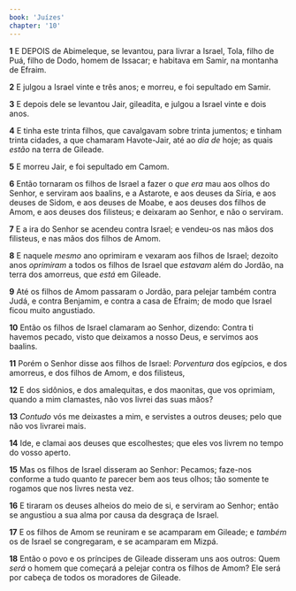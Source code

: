 ```yaml
---
book: 'Juízes'
chapter: '10'
---
```


**1** E DEPOIS de Abimeleque, se levantou, para livrar a Israel, Tola, filho de Puá, filho de Dodo, homem de Issacar; e habitava em Samir, na montanha de Efraim.

**2** E julgou a Israel vinte e três anos; e morreu, e foi sepultado em Samir.

**3** E depois dele se levantou Jair, gileadita, e julgou a Israel vinte e dois anos.

**4** E tinha este trinta filhos, que cavalgavam sobre trinta jumentos; e tinham trinta cidades, a que chamaram Havote-Jair, até ao _dia de_ hoje; as quais _estão_ na terra de Gileade.

**5** E morreu Jair, e foi sepultado em Camom.

**6** Então tornaram os filhos de Israel a fazer o _que era_ mau aos olhos do Senhor, e serviram aos baalins, e a Astarote, e aos deuses da Síria, e aos deuses de Sidom, e aos deuses de Moabe, e aos deuses dos filhos de Amom, e aos deuses dos filisteus; e deixaram ao Senhor, e não o serviram.

**7** E a ira do Senhor se acendeu contra Israel; e vendeu-os nas mãos dos filisteus, e nas mãos dos filhos de Amom.

**8** E naquele _mesmo_ ano oprimiram e vexaram aos filhos de Israel; dezoito anos _oprimiram_ a todos os filhos de Israel que _estavam_ além do Jordão, na terra dos amorreus, que _está_ em Gileade.

**9** Até os filhos de Amom passaram o Jordão, para pelejar também contra Judá, e contra Benjamim, e contra a casa de Efraim; de modo que Israel ficou muito angustiado.

**10** Então os filhos de Israel clamaram ao Senhor, dizendo: Contra ti havemos pecado, visto que deixamos a nosso Deus, e servimos aos baalins.

**11** Porém o Senhor disse aos filhos de Israel: _Porventura_ dos egípcios, e dos amorreus, e dos filhos de Amom, e dos filisteus,

**12** E dos sidônios, e dos amalequitas, e dos maonitas, que vos oprimiam, quando a mim clamastes, não vos livrei das suas mãos?

**13** _Contudo_ vós me deixastes a mim, e servistes a outros deuses; pelo que não vos livrarei mais.

**14** Ide, e clamai aos deuses que escolhestes; que eles vos livrem no tempo do vosso aperto.

**15** Mas os filhos de Israel disseram ao Senhor: Pecamos; faze-nos conforme a tudo quanto _te_ parecer bem aos teus olhos; tão somente te rogamos que nos livres nesta vez.

**16** E tiraram os deuses alheios do meio de si, e serviram ao Senhor; então se angustiou a sua alma por causa da desgraça de Israel.

**17** E os filhos de Amom se reuniram e se acamparam em Gileade; e _também_ os de Israel se congregaram, e se acamparam em Mizpá.

**18** Então o povo e os príncipes de Gileade disseram uns aos outros: Quem _será_ o homem que começará a pelejar contra os filhos de Amom? Ele será por cabeça de todos os moradores de Gileade.
